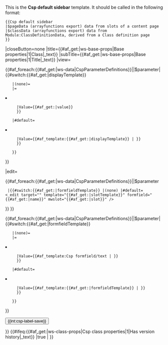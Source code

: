 <noinclude>

This is the '''Csp default sidebar''' template. It should be called in the following format:

<pre>
{{Csp default sidebar 
|$pageData (arrayfunctions export) data from slots of a content page
|$classData (arrayfunctions export) data from Module:ClassDefinitionData, derived from a Class definition page
}}
</pre>

</noinclude><includeonly>{{Csp sidebar tabs
|id=default-sidebar
|canEdit={{#ifingroup:user |Yes}}
|closeButton=none
|title={{#af_get:{{{$pageData}}}|ws-base-props|Base properties|1|Class|_text}}
|subTitle={{#af_get:{{{$pageData}}}|ws-base-props|Base properties|1|Title|_text}}
|view=<!--

// loop through parameters for sidebar view card
--><ul class="list-group list-group-flush">{{#af_foreach:{{#af_get:{{{$classData|}}}|ws-data|CspParameterDefinitions}}||$parameter|<!--
-->{{#switch:{{#af_get:{{{$parameter}}}|displayTemplate}}
    |(none)=
    |=<li class="list-group-item">{{Csp sidebar item 
      |Label={{#af_get:{{{$parameter}}}|name}}
      |Value={{#af_get:{{{$parameter}}}|value}}
      }}</li>
    |#default=<li class="list-group-item">{{Csp sidebar item 
      |Label={{#af_get:{{{$parameter}}}|name}}
      |Value={{#af_template:{{#af_get:{{{$parameter}}}|displayTemplate}} |{{{$parameter}}} }}
      }}</li>
    }}<!-- end of #switch -->
}}<!-- end of #af_foreach sidebar view parameters --></ul>


|edit=<form><!--
// _edits: no edit when formfieldTemplate is set to "(none)"
-->{{#af_foreach:{{#af_get:{{{$classData|}}}|ws-data|CspParameterDefinitions}}||$parameter
  |{{#switch:{{#af_get:{{{$parameter}}}|formfieldTemplate}} |(none) |#default=<_edit target="{{PAGEID}}" template="{{#af_get:{{{$parameter}}}|slotTemplate}}" formfield="{{#af_get:{{{$parameter}}}|name}}" mwslot="{{#af_get:{{{$parameter}}}|slot}}" />
}}<!-- end of #switch -->
}}<!-- end of _edits
// form fields
--><ul class="list-group list-group-flush">{{#af_foreach:{{#af_get:{{{$classData|}}}|ws-data|CspParameterDefinitions}}||$parameter|<!--
-->{{#switch:{{#af_get:{{{$parameter}}}|formfieldTemplate}}
    |(none)=
    |=<li class="list-group-item">{{Csp sidebar item 
      |Label={{#af_get:{{{$parameter}}}|name}}
      |Value={{#af_template:Csp formfield/text |{{{$parameter}}} }}
      }}</li>
    |#default=<li class="list-group-item">{{Csp sidebar item 
      |Label={{#af_get:{{{$parameter}}}|name}}
      |Value={{#af_template:{{#af_get:{{{$parameter}}}|formfieldTemplate}} |{{{$parameter}}} }}
      }}</li>
    }}<!-- end of #switch -->
}}<!-- end of #af_foreach to generate formfields --></ul><!-- 
--><div class="text-right">
<label for="sidebar-view-default-sidebar" class="btn btn-secondary" >{{int:csp-label-close}}</label>
<input type="submit" value="{{int:csp-label-save}}" class="btn btn-primary" />
</div>
</form><!--
-->}}<!-- end of Csp sidebar tabs

// Show version history if applicable
-->{{#ifeq:{{#af_get:{{{$classData}}}|ws-class-props|Csp class properties|1|Has version history|_text}} |true |{{Show version history}} }}<!--
--></includeonly>